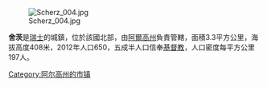 [[Image:Scherz_004.jpg|right]]

'''舍茨'''是[[瑞士|瑞士]]的城鎮，位於該國北部，由[[阿爾高州|阿爾高州]]負責管轄，面積3.3平方公里，海拔高度408米，2012年人口650，五成半人口信奉[[基督教|基督教]]，人口密度每平方公里197人。

{{Switzerland-geo-stub}}
[[Category:阿尔高州的市镇|Category:阿尔高州的市镇]]
